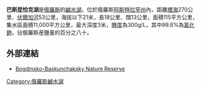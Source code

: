 {{Infobox_lake
 |lake_name = 巴斯昆恰克湖<br> {{lang|ru|Баскунчак}}
 |image_lake = Salt lake Baskunchak in Astrakhan Oblast (panoramic).jpg
 |caption_lake = 巴斯昆恰克湖全景
 |image_bathymetry = 
 |caption_bathymetry = 
 |location = {{RUS}}[[阿斯特拉罕州|阿斯特拉罕州]]
 |coords = {{coord|48|10|N|46|53|E|type:waterbody_region:RU|display=inline,title}}
 |type = [[鹹水湖|鹹水湖]]
 |inflow = 
 |outflow = 
 |catchment = 11,000 km²
 |basin_countries = {{RUS}}
 |length = 
 |width = 
 |area = [[1_E8_m²|115 km²]]
 |depth = 
 |max-depth = 
 |volume = 
 |residence_time = 
 |shore = 
 |elevation = -21 m
 |islands = 
 |cities = 
}}
'''巴斯昆恰克湖'''是[[俄羅斯|俄羅斯]]的[[鹹水湖|鹹水湖]]，位於俄羅斯[[阿斯特拉罕州|阿斯特拉罕州]]內，距離[[裡海|裡海]]270公里、[[伏爾加河|伏爾加河]]53公里，海拔以下21米，長18公里、闊13公里，面積115平方公里，集水區面積11,000平方公里，最大深度3米，[[鹽度|鹽度]]為300g/L，其中99.8%為[[氯化鈉|氯化鈉]]，佔俄羅斯産鹽量的百分之八十。


==外部連結==
* [https://web.archive.org/web/20060516023950/http://www.wild-russia.org/bioregion3/Bogdinsko-Baskunchaksky/3_bogdinsko.htm Bogdinsko-Baskunchaksky Nature Reserve]

[[Category:俄羅斯鹹水湖|Category:俄羅斯鹹水湖]]